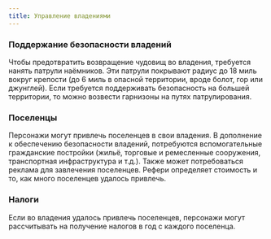 ```yaml
---
title: Управление владениями
---
```



### Поддержание безопасности владений

Чтобы предотвратить возвращение чудовищ во владения, требуется нанять патрули наёмников. Эти патрули покрывают радиус до 18 миль вокруг крепости (до 6 миль в опасной территории, вроде болот, гор или джунглей). Если требуется поддерживать безопасность на большей территории, то можно возвести гарнизоны на путях патрулирования.

### Поселенцы

Персонажи могут привлечь поселенцев в свои владения. В дополнение к обеспечению безопасности владений, потребуются вспомогательные гражданские постройки (жильё, торговые и ремесленные сооружения, транспортная инфраструктура и т.д.). Также может потребоваться реклама для завлечения поселенцев. Рефери определяет стоимость и то, как много поселенцев удалось привлечь.

### Налоги

Если во владения удалось привлечь поселенцев, персонажи могут рассчитывать на получение <Coin v="10" /> налогов в год с каждого поселенца.
